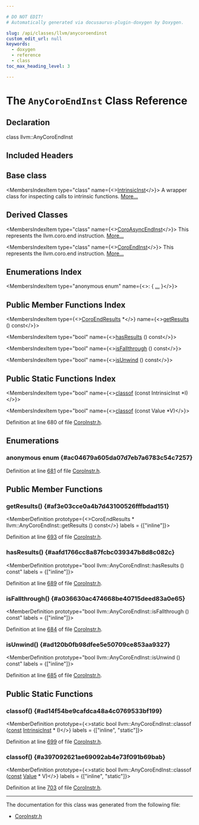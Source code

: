 ```yaml
---

# DO NOT EDIT!
# Automatically generated via docusaurus-plugin-doxygen by Doxygen.

slug: /api/classes/llvm/anycoroendinst
custom_edit_url: null
keywords:
  - doxygen
  - reference
  - class
toc_max_heading_level: 3

---
```





# The `AnyCoroEndInst` Class Reference

<DoxygenPage pluginConfig={pluginConfig}>



## Declaration

<CodeBlock>class llvm::AnyCoroEndInst</CodeBlock>

## Included Headers

<IncludesList>
<IncludesListItem
  filePath="llvm/Transforms/Coroutines/CoroInstr.h"
  permalink="/docs/api/files/include/include/llvm/include/llvm/transforms/include/llvm/transforms/coroutines/coroinstr-h"
  isLocal="true" />
</IncludesList>

## Base class

<MembersIndex>

<MembersIndexItem
  type="class"
  name={<><a href="/docs/api/classes/llvm/intrinsicinst">IntrinsicInst</a></>}>
A wrapper class for inspecting calls to intrinsic functions. <a href="/docs/api/classes/llvm/intrinsicinst/#details">More...</a>
</MembersIndexItem>

</MembersIndex>

## Derived Classes

<MembersIndex>

<MembersIndexItem
  type="class"
  name={<><a href="/docs/api/classes/llvm/coroasyncendinst">CoroAsyncEndInst</a></>}>
This represents the llvm.coro.end instruction. <a href="/docs/api/classes/llvm/coroasyncendinst/#details">More...</a>
</MembersIndexItem>

<MembersIndexItem
  type="class"
  name={<><a href="/docs/api/classes/llvm/coroendinst">CoroEndInst</a></>}>
This represents the llvm.coro.end instruction. <a href="/docs/api/classes/llvm/coroendinst/#details">More...</a>
</MembersIndexItem>

</MembersIndex>

## Enumerations Index

<MembersIndex>

<MembersIndexItem
  type="anonymous enum"
  name={<>:  &#123; <a href="#ac04679a605da07d7eb7a6783c54c7257">...</a> &#125;</>}>
</MembersIndexItem>

</MembersIndex>

## Public Member Functions Index

<MembersIndex>

<MembersIndexItem
  type={<><a href="/docs/api/classes/llvm/coroendresults">CoroEndResults</a> &#42;</>}
  name={<><a href="#af3e03cce0a4b7d43100526fffbdad151">getResults</a> () const</>}>
</MembersIndexItem>

<MembersIndexItem
  type="bool"
  name={<><a href="#aafd1766cc8a87fcbc039347b8d8c082c">hasResults</a> () const</>}>
</MembersIndexItem>

<MembersIndexItem
  type="bool"
  name={<><a href="#a036630ac474668be40715deed83a0e65">isFallthrough</a> () const</>}>
</MembersIndexItem>

<MembersIndexItem
  type="bool"
  name={<><a href="#ad120b0fb98dfee5e50709ce853aa9327">isUnwind</a> () const</>}>
</MembersIndexItem>

</MembersIndex>

## Public Static Functions Index

<MembersIndex>

<MembersIndexItem
  type="bool"
  name={<><a href="#ad14f54be9cafdca48a4c0769533bf199">classof</a> (const IntrinsicInst &#42;I)</>}>
</MembersIndexItem>

<MembersIndexItem
  type="bool"
  name={<><a href="#a397092621ae69092ab4e73f091b69bab">classof</a> (const Value &#42;V)</>}>
</MembersIndexItem>

</MembersIndex>


Definition at line 680 of file <a href="/docs/api/files/include/include/llvm/include/llvm/transforms/include/llvm/transforms/coroutines/coroinstr-h">CoroInstr.h</a>.

<SectionDefinition>

## Enumerations

### anonymous enum  {#ac04679a605da07d7eb7a6783c54c7257}

<MemberDefinition
  prototype="anonymous enum ">

<EnumerationList title="Enumeration values">

<Link id="ac04679a605da07d7eb7a6783c54c7257ae1340613fa51bb4601a5d6a0ef715e95" />
<EnumerationListItem name="FrameArg">

</EnumerationListItem>

<Link id="ac04679a605da07d7eb7a6783c54c7257acdccdce7cc53b810be08a635b73d64a1" />
<EnumerationListItem name="UnwindArg">

</EnumerationListItem>

<Link id="ac04679a605da07d7eb7a6783c54c7257addea459ddd2c338b4b03eb50130b10b8" />
<EnumerationListItem name="TokenArg">

</EnumerationListItem>

</EnumerationList>

Definition at line <a href="/docs/api/files/include/include/llvm/include/llvm/transforms/include/llvm/transforms/coroutines/coroinstr-h/#l00681">681</a> of file <a href="/docs/api/files/include/include/llvm/include/llvm/transforms/include/llvm/transforms/coroutines/coroinstr-h">CoroInstr.h</a>.
</MemberDefinition>

</SectionDefinition>

<SectionDefinition>

## Public Member Functions

### getResults() {#af3e03cce0a4b7d43100526fffbdad151}

<MemberDefinition
  prototype={<>CoroEndResults &#42; llvm::AnyCoroEndInst::getResults () const</>}
  labels = {["inline"]}>

Definition at line <a href="/docs/api/files/include/include/llvm/include/llvm/transforms/include/llvm/transforms/coroutines/coroinstr-h/#l00693">693</a> of file <a href="/docs/api/files/include/include/llvm/include/llvm/transforms/include/llvm/transforms/coroutines/coroinstr-h">CoroInstr.h</a>.
</MemberDefinition>

### hasResults() {#aafd1766cc8a87fcbc039347b8d8c082c}

<MemberDefinition
  prototype="bool llvm::AnyCoroEndInst::hasResults () const"
  labels = {["inline"]}>

Definition at line <a href="/docs/api/files/include/include/llvm/include/llvm/transforms/include/llvm/transforms/coroutines/coroinstr-h/#l00689">689</a> of file <a href="/docs/api/files/include/include/llvm/include/llvm/transforms/include/llvm/transforms/coroutines/coroinstr-h">CoroInstr.h</a>.
</MemberDefinition>

### isFallthrough() {#a036630ac474668be40715deed83a0e65}

<MemberDefinition
  prototype="bool llvm::AnyCoroEndInst::isFallthrough () const"
  labels = {["inline"]}>

Definition at line <a href="/docs/api/files/include/include/llvm/include/llvm/transforms/include/llvm/transforms/coroutines/coroinstr-h/#l00684">684</a> of file <a href="/docs/api/files/include/include/llvm/include/llvm/transforms/include/llvm/transforms/coroutines/coroinstr-h">CoroInstr.h</a>.
</MemberDefinition>

### isUnwind() {#ad120b0fb98dfee5e50709ce853aa9327}

<MemberDefinition
  prototype="bool llvm::AnyCoroEndInst::isUnwind () const"
  labels = {["inline"]}>

Definition at line <a href="/docs/api/files/include/include/llvm/include/llvm/transforms/include/llvm/transforms/coroutines/coroinstr-h/#l00685">685</a> of file <a href="/docs/api/files/include/include/llvm/include/llvm/transforms/include/llvm/transforms/coroutines/coroinstr-h">CoroInstr.h</a>.
</MemberDefinition>

</SectionDefinition>

<SectionDefinition>

## Public Static Functions

### classof() {#ad14f54be9cafdca48a4c0769533bf199}

<MemberDefinition
  prototype={<>static bool llvm::AnyCoroEndInst::classof (<a href="/docs/api/files/lib/lib/target/lib/target/aarch64/aarch64promoteconstant-cpp/#a90f8350fecae261c25be85d38b451bff">const</a> <a href="/docs/api/classes/llvm/intrinsicinst">IntrinsicInst</a> &#42; I)</>}
  labels = {["inline", "static"]}>

Definition at line <a href="/docs/api/files/include/include/llvm/include/llvm/transforms/include/llvm/transforms/coroutines/coroinstr-h/#l00699">699</a> of file <a href="/docs/api/files/include/include/llvm/include/llvm/transforms/include/llvm/transforms/coroutines/coroinstr-h">CoroInstr.h</a>.
</MemberDefinition>

### classof() {#a397092621ae69092ab4e73f091b69bab}

<MemberDefinition
  prototype={<>static bool llvm::AnyCoroEndInst::classof (<a href="/docs/api/files/lib/lib/target/lib/target/aarch64/aarch64promoteconstant-cpp/#a90f8350fecae261c25be85d38b451bff">const</a> <a href="/docs/api/classes/llvm/value">Value</a> &#42; V)</>}
  labels = {["inline", "static"]}>

Definition at line <a href="/docs/api/files/include/include/llvm/include/llvm/transforms/include/llvm/transforms/coroutines/coroinstr-h/#l00703">703</a> of file <a href="/docs/api/files/include/include/llvm/include/llvm/transforms/include/llvm/transforms/coroutines/coroinstr-h">CoroInstr.h</a>.
</MemberDefinition>

</SectionDefinition>

<hr/>

The documentation for this class was generated from the following file:

<ul>
<li><a href="/docs/api/files/include/include/llvm/include/llvm/transforms/include/llvm/transforms/coroutines/coroinstr-h">CoroInstr.h</a></li>
</ul>

</DoxygenPage>
